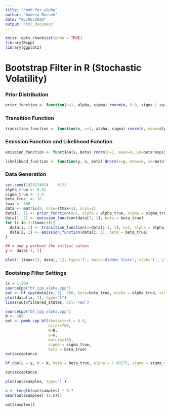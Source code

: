 ```yaml
---
title: "Pmmh for alpha"
author: "Andrea Becsek"
date: "05/06/2020"
output: html_document
---
```


```r
knitr::opts_chunk$set(echo = TRUE)
library(Rcpp)
library(ggplot2)
```

# Bootstrap Filter in R (Stochastic Volatility)

### Prior Distribution
```r
prior_function <- function(n=1, alpha, sigma) rnorm(n, 0.0, sigma / sqrt((1 - alpha^2)))
```

### Transition Function
```r
transition_function <- function(x, n=1, alpha, sigma) rnorm(n, mean=alpha*x, sd=sigma)
```

### Emission Function and Likelihood Function
```r
emission_function <- function(x, beta) rnorm(n=1, mean=0, sd=beta*exp(x/2))

likelihood_function <- function(y, x, beta) dnorm(x=y, mean=0, sd=beta*exp(x/2))
```

### Data Generation
```r
set.seed(192837465)    #123
alpha_true <- 0.91
sigma_true <- 1.0
beta_true  <- 10
tmax <- 500
data <- matrix(0, nrow=(tmax+1), ncol=2)
data[1, 1] <- prior_function(n=1, alpha = alpha_true, sigma = sigma_true)
data[1, 2] <- emission_function(data[1, 1], beta = beta_true)
for (i in 2:(tmax+1)){
  data[i, 1] <- transition_function(x=data[i-1, 1], n=1, alpha = alpha_true, sigma = sigma_true)
  data[i, 2] <- emission_function(data[i, 1], beta = beta_true)
}

## x and y without the initial values
y <- data[-1, 2]

plot(1:(tmax+1), data[, 1], type='l', main='Hidden State', xlab='t', ylab='x')
```

### Bootstrap Filter Settings

```r
ix = 1:200
sourceCpp("bf_cpp_alpha.cpp")
out <- bf_cpp(data[ix, 2], 300, beta=beta_true, alpha = alpha_true, sigma=sigma_true)
plot(data[ix, 1], type="l")
lines(out$filtered_states, col='red')
```

```r
sourceCpp("bf_cpp_alpha.cpp")
N <- 200
out <- pmmh_cpp_bf(thetastart = 0.9, 
                   niter=700, 
                   N=N, 
                   y=y,
                   burnin=100,
                   sigma = sigma_true,
                   beta = beta_true)
out$acceptance
```


```r
bf_cpp(y = y, N = N, beta = beta_true, alpha = 1.00275, sigma = sigma_true)
```

```r
out$acceptance
```

```r
plot(out$samples, type='l')
```

```r
n <- length(out$samples) * 0.7
mean(out$samples[-(1:n)])
```

```r
out$samples[]
```


